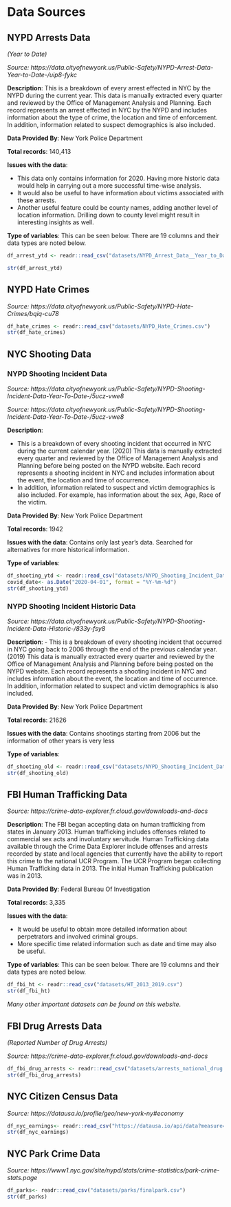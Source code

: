 # Data Sources

## NYPD Arrests Data 

*(Year to Date)*

*Source: https://data.cityofnewyork.us/Public-Safety/NYPD-Arrest-Data-Year-to-Date-/uip8-fykc*

**Description**: This is a breakdown of every arrest effected in NYC by the NYPD during the current year. This data is manually extracted every quarter and reviewed by the Office of Management Analysis and Planning. Each record represents an arrest effected in NYC by the NYPD and includes information about the type of crime, the location and time of enforcement. In addition, information related to suspect demographics is also included. 

**Data Provided By**: New York Police Department

**Total records**: 140,413

**Issues with the data**: 

 - This data only contains information for 2020. Having more historic data would help in carrying out a more successful time-wise analysis. 
 - It would also be useful to have information about victims associated with these arrests.
 - Another useful feature could be county names, adding another level of location information. Drilling down to county level might result in interesting insights as well.

**Type of variables**: This can be seen below. There are 19 columns and their data types are noted below.

```r
df_arrest_ytd <- readr::read_csv("datasets/NYPD_Arrest_Data__Year_to_Date_.csv")

str(df_arrest_ytd)
```

## NYPD Hate Crimes

*Source: https://data.cityofnewyork.us/Public-Safety/NYPD-Hate-Crimes/bqiq-cu78*

```r
df_hate_crimes <- readr::read_csv("datasets/NYPD_Hate_Crimes.csv")
str(df_hate_crimes)
```

## NYC Shooting Data 

### NYPD Shooting Incident Data 

*Source: https://data.cityofnewyork.us/Public-Safety/NYPD-Shooting-Incident-Data-Year-To-Date-/5ucz-vwe8*

*Source: https://data.cityofnewyork.us/Public-Safety/NYPD-Shooting-Incident-Data-Year-To-Date-/5ucz-vwe8*

 **Description**: 
 
 - This is a breakdown of every shooting incident that occurred in NYC during the current calendar year. (2020) This data is manually extracted every quarter and reviewed by the Office of Management Analysis and Planning before being posted on the NYPD website.
Each record represents a shooting incident in NYC and includes information about the event, the location and time of occurrence. 
 - In addition, information related to suspect and victim demographics is also included. For example, has information about the sex, Age, Race of the victim.
 
 
**Data Provided By**: New York Police Department

**Total records**: 1942

**Issues with the data**: Contains only last year's data. Searched for alternatives for more historical information.

**Type of variables**: 

```r
df_shooting_ytd <- readr::read_csv("datasets/NYPD_Shooting_Incident_Data__Year_To_Date_.csv")
covid_date<- as.Date("2020-04-01", format = "%Y-%m-%d")
str(df_shooting_ytd)
```


### NYPD Shooting Incident Historic Data

*Source: https://data.cityofnewyork.us/Public-Safety/NYPD-Shooting-Incident-Data-Historic-/833y-fsy8*

 **Description**:
 - This is a breakdown of every shooting incident that occurred in NYC going back to 2006 through the end of the previous calendar year.(2019) This data is manually extracted every quarter and reviewed by the Office of Management Analysis and Planning before being posted on the NYPD website. Each record represents a shooting incident in NYC and includes information about the event, the location and time of occurrence. In addition, information related to suspect and victim demographics is also included.
 
**Data Provided By**: New York Police Department

**Total records**: 21626

**Issues with the data**: Contains shootings starting from 2006 but the information of other years is very less 

**Type of variables**: 

```r
df_shooting_old <- readr::read_csv("datasets/NYPD_Shooting_Incident_Data__Historic_.csv")
str(df_shooting_old)
```
 
## FBI Human Trafficking Data

*Source: https://crime-data-explorer.fr.cloud.gov/downloads-and-docs*

**Description**: The FBI began accepting data on human trafficking from states in January 2013. Human trafficking includes offenses related to commercial sex acts and involuntary servitude. Human Trafficking data available through the Crime Data Explorer include offenses and arrests recorded by state and local agencies that currently have the ability to report this crime to the national UCR Program. The UCR Program began collecting Human Trafficking data in 2013. The initial Human Trafficking publication was in 2013. 

**Data Provided By**: Federal Bureau Of Investigation

**Total records**: 3,335

**Issues with the data**: 

 - It would be useful to obtain more detailed information about perpetrators and involved criminal groups.
 - More specific time related information such as date and time may also be useful.

**Type of variables**: This can be seen below. There are 19 columns and their data types are noted below.

```r
df_fbi_ht <- readr::read_csv("datasets/HT_2013_2019.csv")
str(df_fbi_ht)
```

*Many other important datasets can be found on this website.*

## FBI Drug Arrests Data

*(Reported Number of Drug Arrests)*

*Source: https://crime-data-explorer.fr.cloud.gov/downloads-and-docs*

```r
df_fbi_drug_arrests <- readr::read_csv("datasets/arrests_national_drug.csv")
str(df_fbi_drug_arrests)
```

## NYC Citizen Census Data

*Source: https://datausa.io/profile/geo/new-york-ny#economy*

```r
df_nyc_earnings<- readr::read_csv("https://datausa.io/api/data?measure=Household%20Income%20by%20Race,Household%20Income%20by%20Race%20Moe&Geography=16000US3651000:parents,16000US3651000,16000US3651000:similar")
str(df_nyc_earnings)
```

## NYC Park Crime Data

*Source: https://www1.nyc.gov/site/nypd/stats/crime-statistics/park-crime-stats.page*

```r
df_parks<- readr::read_csv("datasets/parks/finalpark.csv")
str(df_parks)
```